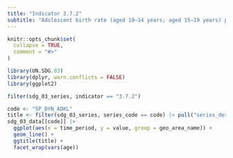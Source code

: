 ```yaml
---
title: "Indicator 3.7.2"
subtitle: "Adolescent birth rate (aged 10–14 years; aged 15–19 years) per 1,000 women in that age group"
---
```


```r
knitr::opts_chunk$set(
  collapse = TRUE,
  comment = "#>"
)
```

```r
library(UN.SDG.03)
library(dplyr, warn.conflicts = FALSE)
library(ggplot2)

filter(sdg_03_series, indicator == "3.7.2")
```

```r
code <- "SP_DYN_ADKL"
title <- filter(sdg_03_series, series_code == code) |> pull("series_description")
sdg_03_data[[code]] |>
  ggplot(aes(x = time_period, y = value, group = geo_area_name)) +
  geom_line() +
  ggtitle(title) +
  facet_wrap(vars(age))
```
